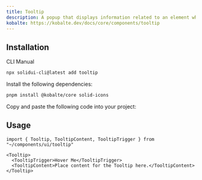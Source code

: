 ```yaml
---
title: Tooltip
description: A popup that displays information related to an element when the element receives keyboard focus or the mouse hovers over it.
kobalte: https://kobalte.dev/docs/core/components/tooltip
---
```


<ComponentPreview name="tooltip-demo" />

## Installation

<Tabs defaultValue="cli">

<TabsList>
  <TabsTrigger value="cli">CLI</TabsTrigger>
  <TabsTrigger value="manual">Manual</TabsTrigger>
</TabsList>

<TabsContent value="cli">

```bash
npx solidui-cli@latest add tooltip
```

</TabsContent>

<TabsContent value="manual">
<Steps>

<Step>Install the following dependencies: </Step>

```bash
pnpm install @kobalte/core solid-icons
```

<Step>Copy and paste the following code into your project: </Step>

<ComponentSource name="tooltip" />

</Steps>
</TabsContent>

</Tabs>

## Usage

```tsx
import { Tooltip, TooltipContent, TooltipTrigger } from "~/components/ui/tooltip"
```

```tsx
<Tooltip>
  <TooltipTrigger>Hover Me</TooltipTrigger>
  <TooltipContent>Place content for the Tooltip here.</TooltipContent>
</Tooltip>
```
